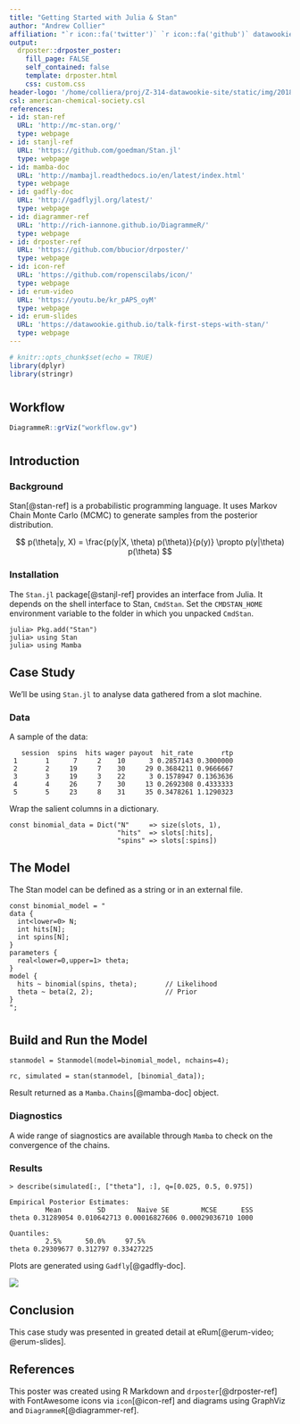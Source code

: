 ```yaml
---
title: "Getting Started with Julia & Stan"
author: "Andrew Collier"
affiliation: "`r icon::fa('twitter')` `r icon::fa('github')` datawookie `r icon::fa('home')` datawookie.netlify.com `r icon::fa('envelope')` andrew@exegetic.biz"
output:
  drposter::drposter_poster:
    fill_page: FALSE
    self_contained: false
    template: drposter.html
    css: custom.css
header-logo: '/home/colliera/proj/Z-314-datawookie-site/static/img/2018/07/julia-stan.png'
csl: american-chemical-society.csl
references:
- id: stan-ref
  URL: 'http://mc-stan.org/'
  type: webpage
- id: stanjl-ref
  URL: 'https://github.com/goedman/Stan.jl'
  type: webpage
- id: mamba-doc
  URL: 'http://mambajl.readthedocs.io/en/latest/index.html'
  type: webpage
- id: gadfly-doc
  URL: 'http://gadflyjl.org/latest/'
  type: webpage
- id: diagrammer-ref
  URL: 'http://rich-iannone.github.io/DiagrammeR/'
  type: webpage
- id: drposter-ref
  URL: 'https://github.com/bbucior/drposter/'
  type: webpage
- id: icon-ref
  URL: 'https://github.com/ropenscilabs/icon/'
  type: webpage
- id: erum-video
  URL: 'https://youtu.be/kr_pAPS_oyM'
  type: webpage
- id: erum-slides
  URL: 'https://datawookie.github.io/talk-first-steps-with-stan/'
  type: webpage
---
```


```r
# knitr::opts_chunk$set(echo = TRUE)
library(dplyr)
library(stringr)
```

# {.col-1}

## Workflow

```r
DiagrammeR::grViz("workflow.gv")
```

# {.col-2}

## Introduction

### Background {.fullwidth}

Stan[@stan-ref] is a probabilistic programming language. It uses Markov Chain Monte Carlo (MCMC) to generate samples from the posterior distribution.

$$
p(\theta|y, X) = \frac{p(y|X, \theta) p(\theta)}{p(y)} \propto p(y|\theta) p(\theta)
$$

### Installation

The `Stan.jl` package[@stanjl-ref] provides an interface from Julia. It depends on the shell interface to Stan, `CmdStan`. Set the `CMDSTAN_HOME` environment variable to the folder in which you unpacked `CmdStan`.

```
julia> Pkg.add("Stan")
julia> using Stan
julia> using Mamba
```

## Case Study

We'll be using `Stan.jl` to analyse data gathered from a slot machine.

### Data {.fullwidth}

A sample of the data:

```
   session  spins  hits wager payout  hit_rate       rtp
 1       1      7     2    10      3 0.2857143 0.3000000
 2       2     19     7    30     29 0.3684211 0.9666667
 3       3     19     3    22      3 0.1578947 0.1363636
 4       4     26     7    30     13 0.2692308 0.4333333
 5       5     23     8    31     35 0.3478261 1.1290323
```

Wrap the salient columns in a dictionary.

```
const binomial_data = Dict("N"     => size(slots, 1),
                           "hits"  => slots[:hits],
                           "spins" => slots[:spins])
```

## The Model

<div class="fullwidth">
The Stan model can be defined as a string or in an external file.

```
const binomial_model = "
data {
  int<lower=0> N;
  int hits[N];
  int spins[N];
}
parameters {
  real<lower=0,upper=1> theta;
}
model {
  hits ~ binomial(spins, theta);       // Likelihood
  theta ~ beta(2, 2);                  // Prior
}
";
```
</div>

# {.col-2}

## Build and Run the Model

<div class="fullwidth">
```
stanmodel = Stanmodel(model=binomial_model, nchains=4);
```

```
rc, simulated = stan(stanmodel, [binomial_data]);
```

Result returned as a `Mamba.Chains`[@mamba-doc] object.
</div>

### Diagnostics {.fullwidth}

A wide range of siagnostics are available through `Mamba` to check on the convergence of the chains.

### Results {.fullwidth}

```
> describe(simulated[:, ["theta"], :], q=[0.025, 0.5, 0.975])
```
```
Empirical Posterior Estimates:
         Mean         SD        Naive SE        MCSE      ESS
theta 0.31289054 0.010642713 0.00016827606 0.00029036710 1000

Quantiles:
         2.5%      50.0%     97.5%  
theta 0.29309677 0.312797 0.33427225
```

Plots are generated using `Gadfly`[@gadfly-doc].

![](results-cropped.png)

## Conclusion

This case study was presented in greated detail at eRum[@erum-video; @erum-slides].

## References {style="--header-color:darkred; --other-color-for-h2-gradient:red;"}

<div class="fullwidth">
This poster was created using R Markdown and `drposter`[@drposter-ref] with FontAwesome icons via `icon`[@icon-ref] and diagrams using GraphViz and `DiagrammeR`[@diagrammer-ref].
</div>

<div id="refs" class="references"></div>
